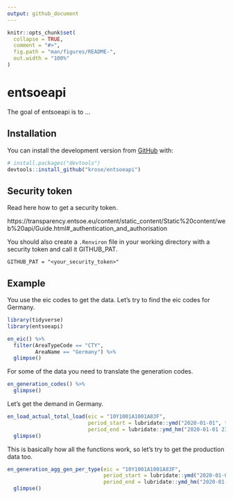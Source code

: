 ```yaml
---
output: github_document
---
```


<!-- README.md is generated from README.Rmd. Please edit that file -->

```r
knitr::opts_chunk$set(
  collapse = TRUE,
  comment = "#>",
  fig.path = "man/figures/README-",
  out.width = "100%"
)
```

# entsoeapi

<!-- badges: start -->
<!-- badges: end -->

The goal of entsoeapi is to ...

## Installation

You can install the development version from [GitHub](https://github.com/) with:

``` r
# install.packages("devtools")
devtools::install_github("krose/entsoeapi")

```

## Security token

Read here how to get a security token.

https://transparency.entsoe.eu/content/static_content/Static%20content/web%20api/Guide.html#_authentication_and_authorisation

You should also create a `.Renviron` file in your working directory with a security token and call it GITHUB_PAT.

```
GITHUB_PAT = "<your_security_token>"

```


## Example

You use the eic codes to get the data. Let's try to find the eic codes for Germany.

```r
library(tidyverse)
library(entsoeapi)

en_eic() %>% 
  filter(AreaTypeCode == "CTY", 
         AreaName == "Germany") %>% 
  glimpse()

```


For some of the data you need to translate the generation codes.

```r

en_generation_codes() %>%
  glimpse()

```

Let's get the demand in Germany.

```r

en_load_actual_total_load(eic = "10Y1001A1001A83F", 
                          period_start = lubridate::ymd("2020-01-01", tz = "CET"),
                          period_end = lubridate::ymd_hm("2020-01-01 23:00", tz = "CET")) %>%
  glimpse()

```

This is basically how all the functions work, so let's try to get the production data too.

```r

en_generation_agg_gen_per_type(eic = "10Y1001A1001A83F", 
                               period_start = lubridate::ymd("2020-01-01", tz = "CET"),
                               period_end = lubridate::ymd_hm("2020-01-01 23:00", tz = "CET")) %>%
  glimpse()


```
